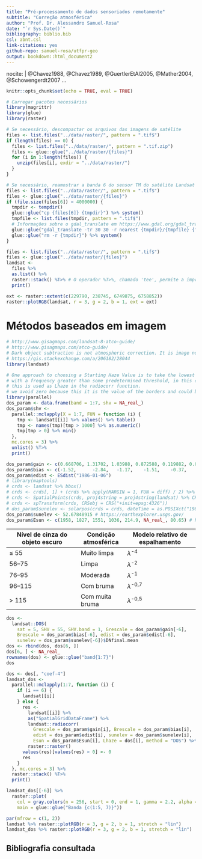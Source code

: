 ```yaml
---
title: "Pré-processamento de dados sensoriados remotamente"
subtitle: "Correção atmosférica"
author: "Prof. Dr. Alessandro Samuel-Rosa"
date: "`r Sys.Date()`"
bibliography: biblio.bib
csl: abnt.csl
link-citations: yes
github-repo: samuel-rosa/utfpr-geo
output: bookdown::html_document2
---
```

nocite: | 
@Chavez1988, @Chavez1989, @GuertlerEtAl2005, @Mather2004, @Schowengerdt2007
...

```r
knitr::opts_chunk$set(echo = TRUE, eval = TRUE)

# Carregar pacotes necessários
library(magrittr)
library(glue)
library(raster)

# Se necessário, descompactar os arquivos das imagens de satélite
files <- list.files("../data/raster/", pattern = ".tif$")
if (length(files) == 0) {
  files <- list.files("../data/raster/", pattern = ".tif.zip")
  files <- glue::glue("../data/raster/{files}")
  for (i in 1:length(files)) {
    unzip(files[i], exdir = "../data/raster/")
  }
}

# Se necessário, reamostrar a banda 6 do sensor TM do satélite Landsat 5 para 30 m
files <- list.files("../data/raster/", pattern = ".tif$")
files <- glue::glue("../data/raster/{files}")
if (file.size(files[6]) < 4000000) {
  tmpdir <- tempdir()
  glue::glue("cp {files[6]} {tmpdir}") %>% system()
  tmpfile <- list.files(tmpdir, pattern = ".tif$")
  # Informações sobre o gdal_translate em https://www.gdal.org/gdal_translate.html
  glue::glue("gdal_translate -tr 30 30 -r nearest {tmpdir}/{tmpfile} {files[6]}") %>% system()
  glue::glue("rm -r {tmpdir}") %>% system()
}
```

```r
files <- list.files("../data/raster/", pattern = ".tif$")
files <- glue::glue("../data/raster/{files}")
landsat <- 
  files %>% 
  as.list() %>%
  raster::stack() %T>% # O operador %T>%, chamado 'tee', permite a impressão do resultado
  print()
```

```r
ext <- raster::extent(c(229790, 238745, 6749875, 6758852))
raster::plotRGB(landsat, r = 3, g = 2, b = 1, ext = ext)
```

# Métodos baseados em imagem

```r
# http://www.gisagmaps.com/landsat-8-atco-guide/
# http://www.gisagmaps.com/atco-guide/
# Dark object subtraction is not atmospheric correction. It is image normalization.
# https://gis.stackexchange.com/a/206182/28044
library(landsat)
```

```r
# One approach to choosing a Starting Haze Value is to take the lowest DN value
# with a frequency greater than some predetermined threshold, in this case 1000 pixels.
# this is used as Lhaze in the radiocorr function.
# we avoid zero because this it is the value of the borders and could be an optimiztic estimate.
library(parallel)
dos_param <- data.frame(band = 1:7, shv = NA_real_)
dos_param$shv <- 
  parallel::mclapply(X = 1:7, FUN = function (i) {
    tmp <- landsat[[i]] %>% values() %>% table()
    tmp <- names(tmp)[tmp > 1000] %>% as.numeric()
    tmp[tmp > 0] %>% min()
  },
  mc.cores = 3) %>% 
  unlist() %T>% 
  print()
```

```r
dos_param$gain <- c(0.668706, 1.31702, 1.03988, 0.872588, 0.119882, 0.0551576, 0.0652941)
dos_param$bias <- c(-1.52,      -2.84,   -1.17,    -1.51,    -0.37,    1.2378,     -0.15)
dos_param$edist <- ESdist("1986-01-06")
# library(maptools)
# crds <- landsat %>% bbox() 
# crds <- crds[, 1] + (crds %>% apply(MARGIN = 1, FUN = diff) / 2) %>% matrix(ncol = 2)
# crds <- SpatialPoints(crds, proj4string = proj4string(landsat) %>% CRS)
# crds <- spTransform(crds, CRSobj = CRS("+init=epsg:4326"))
# dos_param$sunelev <- solarpos(crds = crds, dateTime = as.POSIXct("1986-01-06 12:58:18"))[2]
dos_param$sunelev <- 52.67848915 # https://earthexplorer.usgs.gov/
dos_param$Esun <- c(1958, 1827, 1551, 1036, 214.9, NA_real_, 80.65) # https://landsat.usgs.gov/esun
```

Nível de cinza do objeto escuro | Condição atmosférica | Modelo relativo de espalhamento
------------------------------- | -------------------- | -------------------------------
$\leq$ 55                       | Muito limpa          | $\lambda$^-4^
56--75                          | Limpa                | $\lambda$^-2^
76--95                          | Moderada             | $\lambda$^-1^
96--115                         | Com bruma            | $\lambda$^-0,7^
$>$ 115                         | Com muita bruma      | $\lambda$^-0,5^

```r
dos <- 
  landsat::DOS(
    sat = 5, SHV = 55, SHV.band = 1, Grescale = dos_param$gain[-6],
    Brescale = dos_param$bias[-6], edist = dos_param$edist[-6], 
    sunelev = dos_param$sunelev[-6])$DNfinal.mean
dos <- rbind(dos, dos[6, ])
dos[6, ] <- NA_real_
rownames(dos) <- glue::glue("band{1:7}")
dos
```

```r
dos <- dos[, "coef-4"]
landsat_dos <- 
  parallel::mclapply(1:7, function (i) {
    if (i == 6) {
      landsat[[i]]
    } else {
      res <-
        landsat[[i]] %>% 
        as("SpatialGridDataFrame") %>% 
        landsat::radiocorr(
          Grescale = dos_param$gain[i], Brescale = dos_param$bias[i], 
          edist = dos_param$edist[i], sunelev = dos_param$sunelev[i], 
          Esun = dos_param$Esun[i], Lhaze = dos[i], method = "DOS") %>% 
        raster::raster()
      values(res)[values(res) < 0] <- 0
      res
    }
  }, mc.cores = 3) %>% 
  raster::stack() %T>% 
  print()
```

```r
landsat_dos[[-6]] %>% 
  raster::plot(
    col = gray.colors(n = 256, start = 0, end = 1, gamma = 2.2, alpha = NULL), 
    main = glue::glue("Banda {c(1:5, 7)}"))
```

```r
par(mfrow = c(1, 2))
landsat %>% raster::plotRGB(r = 3, g = 2, b = 1, stretch = "lin")
landsat_dos %>% raster::plotRGB(r = 3, g = 2, b = 1, stretch = "lin")
```

## Bibliografia consultada